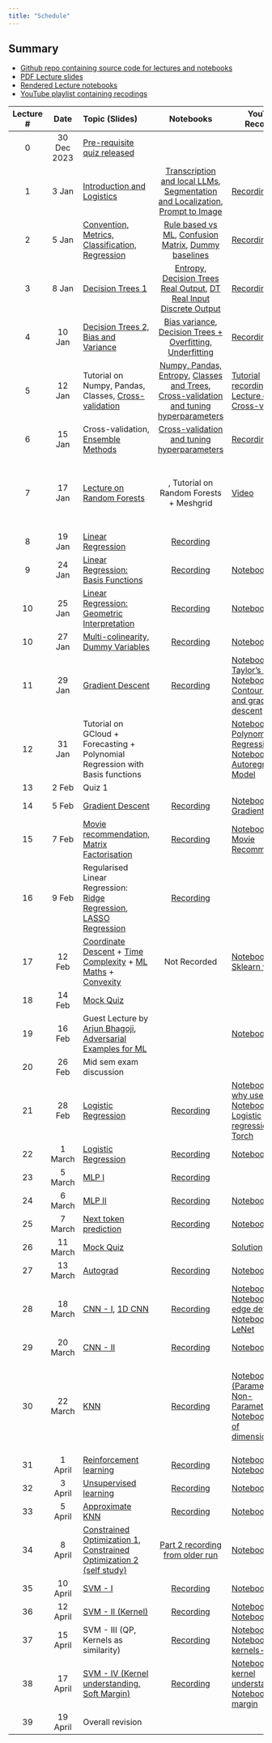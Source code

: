 ```yaml
---
title: "Schedule"
---
```


::: {.callout-tip}
## Summary

* [Github repo containing source code for lectures and notebooks](https://github.com/nipunbatra/ml-teaching)
* [PDF Lecture slides](https://nipunbatra.github.io/ml-teaching/slides.html)
* [Rendered Lecture notebooks](https://nipunbatra.github.io/ml-teaching/notebooks.html)
* [YouTube playlist containing recodings](https://www.youtube.com/playlist?list=PLftoLyLEwECDqanAL7LkZNnZG9VdNCiJF)

:::


| Lecture # |    Date     | Topic (Slides)                                  | Notebooks | YouTube Recording | Reading |
| :-------: | :---------: | :---------------------------------------------- | :-------: | --------- | ------- |
|     0     | 30 Dec 2023 | [Pre-requisite quiz released](exams/prereq.qmd) |           |           |         |
|     1     |    3 Jan    | [Introduction and Logistics](https://nipunbatra.github.io/ml-teaching/slides/1-introduction-ml.pdf)                      |      [Transcription and local LLMs](https://nipunbatra.github.io/ml-teaching/notebooks/transcript.html), [Segmentation and Localization](https://nipunbatra.github.io/ml-teaching/notebooks/object-detection-segmentation.html), [Prompt to Image](https://nipunbatra.github.io/ml-teaching/notebooks/text_to_image.html)     |      [Recording](https://www.youtube.com/watch?v=XuDrvFmvk2U)     |         |
| 2| 5 Jan| [Convention, Metrics, Classification, Regression](https://nipunbatra.github.io/ml-teaching/slides/accuracy_convention.pdf)|[Rule based vs ML](https://nipunbatra.github.io/ml-teaching/notebooks/rule-based-vs-ml.html), [Confusion Matrix](https://nipunbatra.github.io/ml-teaching/notebooks/confusion-mnist.html), [Dummy baselines](https://nipunbatra.github.io/ml-teaching/notebooks/dummy-baselines.html)|[Recording](https://www.youtube.com/watch?v=WUfduFsodE0)||
| 3| 8 Jan| [Decision Trees 1](https://nipunbatra.github.io/ml-teaching/slides/decision-trees.pdf)|[Entropy](https://nipunbatra.github.io/ml-teaching/notebooks/entropy.html), [Decision Trees Real Output](https://nipunbatra.github.io/ml-teaching/notebooks/decision-tree-real-output.html), [DT Real Input Discrete Output](https://nipunbatra.github.io/ml-teaching/notebooks/decision-tree-real-input-discrete-output.html)|[Recording](https://www.youtube.com/watch?v=Bc6p3Yxgo7c)||
| 4| 10 Jan| [Decision Trees 2, Bias and Variance](https://nipunbatra.github.io/ml-teaching/slides/bias-variance.pdf)|[Bias variance](https://nipunbatra.github.io/ml-teaching/notebooks/bias-variance.html), [Decision Trees + Overfitting, Underfitting](https://nipunbatra.github.io/ml-teaching/notebooks/decision-tree-real-input-real-output.html)| [Recording](https://www.youtube.com/watch?v=zqNj-B78i_0)||
|5| 12 Jan| Tutorial on Numpy, Pandas, Classes, [Cross-validation](https://nipunbatra.github.io/ml-teaching/slides/cross-validation.pdf)| [Numpy, Pandas, Entropy](https://nipunbatra.github.io/ml-teaching/notebooks/numpy-pandas-basics.html), [Classes and Trees](https://nipunbatra.github.io/ml-teaching/notebooks/classes-trees.html), [Cross-validation and tuning hyperparameters](https://nipunbatra.github.io/ml-teaching/notebooks/hyperparams-experiments.html)| [Tutorial recording](https://www.youtube.com/watch?v=P980btm9C3c), [Lecture on Cross-validation](https://www.youtube.com/watch?v=GP4XW8wzPM8)||
|6| 15 Jan| Cross-validation, [Ensemble Methods](https://nipunbatra.github.io/ml-teaching/slides/ensemble.pdf)| [Cross-validation and tuning hyperparameters](https://nipunbatra.github.io/ml-teaching/notebooks/hyperparams-experiments.html)| [Recording](https://www.youtube.com/watch?v=FrNR-1cfpHc)||
|7| 17 Jan| [Lecture on Random Forests](https://nipunbatra.github.io/ml-teaching/slides/ensemble.pdf)|, Tutorial on Random Forests + Meshgrid |[Video](https://www.youtube.com/watch?v=NDYiYk7vJTU)|[Notebook on Random Forests feature importance from scratch](https://nipunbatra.github.io/ml-teaching/notebooks/ensemble-feature-importance.html), [Notebook on meshgrid](https://nipunbatra.github.io/ml-teaching/notebooks/meshgrid.html)||
|8| 19 Jan| [Linear Regression](https://nipunbatra.github.io/ml-teaching/slides/linear-regression.pdf)|[Recording](https://www.youtube.com/watch?v=3cAzgZOrC3U)|||
|9| 24 Jan| [Linear Regression: Basis Functions](https://nipunbatra.github.io/ml-teaching/slides/linear-regression.pdf)|[Recording](https://www.youtube.com/watch?v=gkb9-xJfR08)|[Notebook](https://nipunbatra.github.io/ml-teaching/notebooks/basis.html)||
|10| 25 Jan| [Linear Regression: Geometric Interpretation](https://nipunbatra.github.io/ml-teaching/slides/linear-regression.pdf)|[Recording](https://www.youtube.com/watch?v=SE0WhKNd8K8)|[Notebook](https://nipunbatra.github.io/ml-teaching/notebooks/geometric-linear-regression.html)||
10|  27 Jan| [Multi-colinearity, Dummy Variables](https://nipunbatra.github.io/ml-teaching/slides/linear-regression.pdf)|[Recording](https://www.youtube.com/watch?v=htXMbi-G5HQ) | [Notebook](https://nipunbatra.github.io/ml-teaching/notebooks/dummy-variables-multi-colinearity.html)| |
11| 29 Jan | [Gradient Descent](https://nipunbatra.github.io/ml-teaching/slides/gradient-descent.pdf) |[Recording](https://www.youtube.com/watch?v=3BJfkVM1R9A) | [Notebook on Taylor's series](https://nipunbatra.github.io/ml-teaching/notebooks/taylor.html), [Notebook on Contour plots and gradient descent](https://nipunbatra.github.io/ml-teaching/notebooks/contour.html)| |
12| 31 Jan| Tutorial on GCloud + Forecasting + Polynomial Regression with Basis functions | | [Notebook on Polynomial Regression](https://nipunbatra.github.io/ml-teaching/notebooks/polynomial_features.html), [Notebook on Autoregressive Model](https://nipunbatra.github.io/ml-teaching/notebooks/autoregressive_model.html)| [Article on Polynomial Regression](https://alexshtf.github.io/2024/01/21/Bernstein.html)|
13| 2 Feb| Quiz 1 | | | |
14| 5 Feb | [Gradient Descent](https://nipunbatra.github.io/ml-teaching/slides/gradient-descent.pdf) | [Recording](https://www.youtube.com/watch?v=GoGnoqkITjs) | [Notebook on Gradient Descent](https://nipunbatra.github.io/ml-teaching/notebooks/gd.html) | |
15| 7 Feb| [Movie recommendation, Matrix Factorisation](https://nipunbatra.github.io/ml-teaching/slides/MovieRecommendation.pdf)|[Recording](https://www.youtube.com/watch?v=zf1e3HhLriM)|[Notebook on Movie Recommendation](https://nipunbatra.github.io/ml-teaching/notebooks/movie-recommendation-knn-mf.html)||
16| 9 Feb| Regularised Linear Regression: [Ridge Regression](https://nipunbatra.github.io/ml-teaching/slides/ridge-regression.pdf), [LASSO Regression](https://nipunbatra.github.io/ml-teaching/slides/lasso-regression.pdf)|[Recording](https://youtu.be/Jn4dMLGSZuQ?si=WoHlG7xm28FonD-I) | | |
17| 12 Feb| [Coordinate Descent](https://nipunbatra.github.io/ml-teaching/slides/lasso-regression.pdf) + [Time Complexity](https://nipunbatra.github.io/ml-teaching/slides/time_complexity.pdf) + [ML Maths](https://nipunbatra.github.io/ml-teaching/slides/ml-maths.pdf) + [Convexity](https://nipunbatra.github.io/ml-teaching/slides/convexity.pdf)| Not Recorded | [Notebook on Sklearn with GPU](https://nipunbatra.github.io/ml-teaching/notebooks/Sklearn_on_GPU.html)| |
18| 14 Feb| [Mock Quiz](https://nipunbatra.github.io/ml-teaching/slides/mock-quiz.pdf)| | | |
19| 16 Feb| Guest Lecture by [Arjun Bhagoji](https://arjunbhagoji.github.io/), [Adversarial Examples for ML](https://nipunbatra.github.io/ml-teaching/slides/guest-lecture.pdf)| |[Notebook](https://nipunbatra.github.io/ml-teaching/notebooks/guest-lecture/Student_copy_adv_examples_tutorial__Arjun_Bhagoji.html) | |
20| 26 Feb| Mid sem exam discussion | | | |
21| 28 Feb| [Logistic Regression](https://nipunbatra.github.io/ml-teaching/slides/logistic-1.pdf)|[Recording](https://www.youtube.com/watch?v=vMlOUAys38Q)|[Notebook on why use logits](https://nipunbatra.github.io/ml-teaching/notebooks/logits-usage.html), [Notebook on Logistic regression in Torch](https://nipunbatra.github.io/ml-teaching/notebooks/logistic-regression-torch.html)| |
22| 1 March| [Logistic Regression](https://nipunbatra.github.io/ml-teaching/slides/logistic-1.pdf)|[Recording](https://www.youtube.com/watch?v=oD8EnYTYdpk)|[Notebook](https://nipunbatra.github.io/ml-teaching/notebooks/logistic-circular.html)| |
23| 5 March| [MLP I](https://nipunbatra.github.io/ml-teaching/slides/mlp.pdf) |[Recording](https://www.youtube.com/watch?v=eWGDS4nvd_w)|| |
24| 6 March| [MLP II](https://nipunbatra.github.io/ml-teaching/slides/mlp.pdf)|[Recording](https://www.youtube.com/watch?v=qPXJNgSYcXA)|[Notebook](https://nipunbatra.github.io/ml-teaching/notebooks/nn_vectorization_with_vmap_jaxtyping_and_beartype_zeel.html#vectorization-with-torch.vmap)| |
25| 7 March| [Next token prediction](https://nipunbatra.github.io/ml-teaching/slides/next-token.pdf) |[Recording](https://www.youtube.com/watch?v=RTRuN0GgQo4&feature=youtu.be)|[Notebook](https://nipunbatra.github.io/ml-teaching/notebooks/names.html)| |
26| 11 March| [Mock Quiz](https://nipunbatra.github.io/ml-teaching/slides/mock-quiz-2.pdf)| |[Solution](https://nipunbatra.github.io/ml-teaching/slides/mock-quiz-2-solution.pdf)| |
27| 13 March| [Autograd](https://nipunbatra.github.io/ml-teaching/slides/autograd.pdf)|[Recording](https://www.youtube.com/watch?v=Qo3z51lBQ1k)|[Notebook](https://nipunbatra.github.io/ml-teaching/notebooks/autodiff.html)| |
28| 18 March| [CNN - I](https://nipunbatra.github.io/ml-teaching/slides/CNN.pdf), [1D CNN](https://nipunbatra.github.io/ml-teaching/slides/1d-cnn.pdf) |[Recording](https://www.youtube.com/watch?v=CfC3hOYSTNc)|[Notebook 1](https://nipunbatra.github.io/ml-teaching/notebooks/1d-cnn.html), [Notebook 2 on edge detection](https://nipunbatra.github.io/ml-teaching/notebooks/cnn-edge.html), [Notebook 3 on LeNet](https://nipunbatra.github.io/ml-teaching/notebooks/cnn.html)| |
29| 20 March| [CNN - II](https://nipunbatra.github.io/ml-teaching/slides/CNN.pdf) |[Recording](https://www.youtube.com/watch?v=tZJwzURBinE)|[Notebook]()| |
30| 22 March| [KNN](https://nipunbatra.github.io/ml-teaching/slides/knn.pdf) |[Recording](https://www.youtube.com/watch?v=hwwl_M-emaY)|[Notebook (Parametric v/s Non-Parametric)](https://nipunbatra.github.io/ml2023/notebooks/posts/parametric-non-parametric.html), [Notebook (Curse of dimensionality)](https://nipunbatra.github.io/ml-teaching/notebooks/curse-dimensionality)| Reference on Parameteric v/s Non-Parametric [from MLSS](http://mlss.tuebingen.mpg.de/2015/slides/ghahramani/gp-neural-nets15.pdf), [ML Mastery](https://machinelearningmastery.com/parametric-and-nonparametric-machine-learning-algorithms/), [StackExchange](https://stats.stackexchange.com/questions/268638/what-exactly-is-the-difference-between-a-parametric-and-non-parametric-model), [Sebastian Raschka's blog](https://sebastianraschka.com/faq/docs/parametric_vs_nonparametric.html) |
31| 1 April| [Reinforcement learning](https://nipunbatra.github.io/ml-teaching/slides/rl.pdf) |[Recording](https://www.youtube.com/watch?v=Gth666ecEYM)|[Notebook 1](https://nipunbatra.github.io/ml-teaching/notebooks/rl-1.html), [Notebook 2](https://nipunbatra.github.io/ml-teaching/notebooks/rl-2.html)| |
32| 3 April| [Unsupervised learning](https://nipunbatra.github.io/ml-teaching/slides/unsupervised.pdf)|[Recording](https://www.youtube.com/watch?v=Zoubg9Gvq40)|[Notebook]()| |
33| 5 April| [Approximate KNN](https://nipunbatra.github.io/ml-teaching/slides/KNN-approx.pdf)| [Recording](https://www.youtube.com/watch?v=C9HQLyXwEw0)|[Notebook](https://nipunbatra.github.io/ml-teaching/notebooks/knn-variants.html)| |
34| 8 April| [Constrained Optimization 1](https://nipunbatra.github.io/ml-teaching/slides/constrained-1.pdf), [Constrained Optimization 2 (self study)](https://nipunbatra.github.io/ml-teaching/slides/constrained-2.pdf)| [Part 2 recording from older run](https://www.youtube.com/watch?v=Gr1o97QI1PI)|[Notebook]()| |
35| 10 April| [SVM - I](https://nipunbatra.github.io/ml-teaching/slides/svm-intro.pdf)|[Recording](https://www.youtube.com/watch?v=GJ79bHF1P5I)|[Notebook 1](https://nipunbatra.github.io/ml-teaching/notebooks/svm.html)| |
36| 12 April| [SVM - II (Kernel)](https://nipunbatra.github.io/ml-teaching/slides/svm-intro.pdf)|[Recording](https://www.youtube.com/watch?v=evGchl_3pGY&list=PLftoLyLEwECDqanAL7LkZNnZG9VdNCiJF&index=30)|[Notebook](https://nipunbatra.github.io/ml-teaching/notebooks/svm-primal-dual.html), [Notebook 2](https://nipunbatra.github.io/ml-teaching/notebooks/svm-kernel.html)| |
37| 15 April| SVM - III (QP, Kernels as similarity)|[Recording](https://www.youtube.com/watch?v=BLj0hhT-tL4)|[Notebook on QP](https://nipunbatra.github.io/ml-teaching/notebooks/svm-cvxopt.html), [Notebook on kernels-1](https://nipunbatra.github.io/ml-teaching/notebooks/svm-kernel-understanding.html)| |    
38| 17 April| [SVM - IV (Kernel understanding, Soft Margin)](https://nipunbatra.github.io/ml-teaching/slides/svm-soft-margin.pdf)|[Recording](https://www.youtube.com/watch?v=QaYpHAc5N-A&list=PLftoLyLEwECDqanAL7LkZNnZG9VdNCiJF&index=32)|[Notebook on kernel understanding](https://nipunbatra.github.io/ml-teaching/notebooks/svm-kernel.html), [Notebook on soft margin](https://nipunbatra.github.io/ml-teaching/notebooks/svm-soft-margin.html)| |
39| 19 April| Overall revision|
<!--
27| 18 March| [Naive Bayes]| [Recording]()|[Notebook]()| |
28| 20 March| [KNN] |[Recording]()|[Notebook]()| |
29| 1 April| [Unsupervised Learning - 1] |[Recording]()|[Notebook]()| |
30|3 April | [Unsupervised Learning - 2] |[Recording]()|[Notebook]()| |
31| 5 April| [Constrained Optimization] |[Recording]()|[Notebook]()| |
32| 8 April| [SVM - 1] |[Recording]()|[Notebook]()| |
33| 10 April| [SVM - 2] |[Recording]()|[Notebook]()| |
34| 12 April| [SVM - 3] |[Recording]()|[Notebook]()| |
35| 15 April| [RL - 1] |[Recording]()|[Notebook]()| |
36| 17 April| [RL - 2] |[Recording]()|[Notebook]()| |
37| 19 April| [Mock Quiz] |[Recording]()|[Notebook]()| |




|None| 4 Jan|[Pre-requisites quiz released](https://nipunbatra.github.io/ml2023/exams/prereq.html)|
|2|5 Jan|Convention, Metrics, Classification, Regression [[Slides](lectures/accuracy.pdf)]|
|3|10 Jan|Decision Trees - 1[[Slides](lectures/decision-tree-1.pdf)][[Notebook](https://nipunbatra.github.io/ml2023/notebooks/posts/tips.html)]|
|4|12 Jan|Decision Trees - 2[[Slides](lectures/decision-tree-2-bias-variance-1.pdf)][[Notebook](https://nipunbatra.github.io/ml2023/notebooks/posts/pivot-cross.html)]|
|5|17 Jan|Bias and Variance[[Slides](lectures/bias-variance-1.pdf)][[Notebook on Python utils](https://nipunbatra.github.io/ml2023/notebooks/posts/python-utils.html)][[Notebook on Grid Search](https://nipunbatra.github.io/ml2023/notebooks/posts/hyperparameter-1.html)]|
|None| 18 Jan| Quiz 1|
|6|19 Jan| Bias, Variance 2, Cross Validation[[Slides](lectures/cross-validation.pdf)]|
|7|24 Jan| Ensemble Methods[[Slides](lectures/ensemble.pdf)]| 
|8|31 Jan| Ensemble Methods[[Slides](lectures/ensemble.pdf)], Weighted samples in decision trees[[Slides](lectures/dt-weighted.pdf)], Maths for ML-1 [[Slides](lectures/ml-maths.pdf)] [[Notebook-1](https://nipunbatra.github.io/ml2023/notebooks/posts/maths-jax.html)] [[Notebook 2](https://nipunbatra.github.io/ml2023/notebooks/posts/lowrank-matrix.html)], [[Streamlit app](notebooks/posts/streamlit-app.py)] Linear Regression [[Slides](lectures/linear-regression.pdf)]|
|9| 2 Feb| Linear Regression [[Slides](lectures/linear-regression.pdf)], Contour Plots [[Slides](lectures/ml-maths-2-contour.pdf)], Geometric View of Linear Regression [[Slides](lectures/geometric-regression.pdf)]|
|10| 9 Feb| Linear Regression II [[Slides](lectures/linear-regression-2.pdf)]|
|11| 14 Feb| Gradient Descent [[Slides](lectures/Gradient-descent.pdf)], [Taylor's Series](https://www.youtube.com/watch?v=3d6DsjIBzJ4&t), [Notebook on Taylor's series](https://nipunbatra.github.io/ml2023/notebooks/posts/taylor.html), [Reference on relationship between Taylor's series and GD](https://www.cs.princeton.edu/courses/archive/fall18/cos597G/lecnotes/lecture3.pdf), [Reference 2](https://ekamperi.github.io/machine%20learning/2019/07/28/gradient-descent.html)|
|12| 16 Feb| Gradient Descent [[Slides](lectures/Gradient-descent.pdf)] [Notebook](https://nipunbatra.github.io/ml2023/notebooks/posts/gd.html)|
|13| 21 Feb|Gradient Descent continued, [[Ridge Regression](lectures/ridge-regression.pdf)], [[Streamlit demo](https://nipunbatra-ml-ridge.streamlit.app)], [[Additional reading on SGD being an unbiased estimator](https://florian.github.io/estimators/)]|
|14| 23 Feb|Ridge regression, [LASSO](lectures/lasso-regression.pdf), [[Interactive article on Optimization algorithms](https://fa.bianp.net/teaching/2018/COMP-652/stochastic_gradient.html)]|
|15| 28 Feb|Logistic regression [[Slides](lectures/logistic-1.pdf)], [[Notebook](https://nipunbatra.github.io/ml2023/notebooks/posts/logistic.html)] (best run locally to render interactive visualisations)|
|16| 2 Mar|Logistic regression [[Slides](lectures/logistic-1.pdf)]|
|17| 14 Mar| Logistic regression [[Slides](lectures/logistic-1.pdf)]|
|18| 16 Mar| MLP [[Slides](lectures/mlp.pdf)]|
|19| 21 Mar| MLP [[Slides](lectures/mlp.pdf)], [Notebook](https://nipunbatra.github.io/ml2023/notebooks/posts/nn.html)|
|20| 28 Mar| MLP [[Slides](lectures/mlp.pdf)]|
|21| 30 Mar| Next work prediction [[Slides](lectures/next-token.pdf)], [Notebook](https://nipunbatra.github.io/ml2023/notebooks/posts/names.html)|
|22| 4 Apr | Convolutional Neural Networks [[Slides](lectures/CNN.pdf)], [1d CNN slides](lectures/1d-cnn.pdf), [Notebook 1](https://nipunbatra.github.io/ml2023/notebooks/posts/cnn.html), [Notebook 2](https://nipunbatra.github.io/ml2023/notebooks/posts/cnn-edge.html), [Notebook 3](https://nipunbatra.github.io/ml2023/notebooks/posts/1d-cnn.html), [Equivariance v/s Invariance](https://www.doc.ic.ac.uk/~bkainz/teaching/DL/notes/equivariance.pdf), [Reference1](https://poloclub.github.io/cnn-explainer/), [Reference2](https://e2eml.school/how_convolutional_neural_networks_work.html), [Notebook](https://nipunbatra.github.io/ml2023/notebooks/posts/cnn.html)|
|23| 6 Apr| Autograd  [[Slides](lectures/autograd.pdf)], [Notebook on Autodiff](https://nipunbatra.github.io/ml2023/notebooks/posts/autodiff-helper.html), [Reference on chain rule](https://tutorial.math.lamar.edu/classes/calciii/chainrule.aspx) Naive Bayes [[Slides](lectures/naive-bayes.pdf)]|
|24| 11 Apr| Naive Bayes [[Slides](lectures/naive-bayes.pdf)], KNN [[Slides](lectures/knn.pdf)]|
|25| 13 Apr| KNN, [Parametric v/s Non-Parametric](https://nipunbatra.github.io/ml2023/notebooks/posts/parametric-non-parametric.html), [Movie Recommendation](https://nipunbatra.github.io/ml2023/notebooks/posts/movie-recommendation-knn-mf.html)|
|26| 18 Apr| [Curse of Dimensionality](https://nipunbatra.github.io/ml2023/notebooks/posts/curse-dimensionality.html), [Segment Anything demo](https://segment-anything.com), Unsupervised learning, [Image segmentation](https://nipunbatra.github.io/ml2023/notebooks/posts/kmeans-segmentation.html), [Image completion](https://nipunbatra.github.io/ml2023/notebooks/posts/image-completion.html), KMeans [Viz 1](https://www.naftaliharris.com/blog/visualizing-k-means-clustering/), [Viz 2](http://alekseynp.com/viz/k-means.html), [PCA reference](https://www.youtube.com/watch?v=g-Hb26agBFg)|
|27| 20 Apr| [Constrained Optimization (self study)](https://www.youtube.com/watch?v=rjq0g-ugwwg), [Support Vector Machines -1](lectures/svm-intro.pdf)|
|28| 23 Apr| [Support Vector Machines](lectures/svm-intro.pdf)|
|29| 25 Apr| [Support Vector Machines (Soft Margin)](lectures/svm-soft-margin.pdf)|


-->

